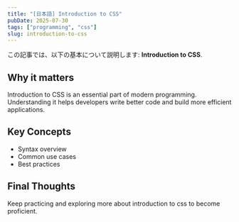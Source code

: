 ```yaml
---
title: "[日本語] Introduction to CSS"
pubDate: 2025-07-30
tags: ["programming", "css"]
slug: introduction-to-css
---
```


この記事では、以下の基本について説明します: **Introduction to CSS**.

## Why it matters

Introduction to CSS is an essential part of modern programming. Understanding it helps developers write better code and build more efficient applications.

## Key Concepts

- Syntax overview
- Common use cases
- Best practices

## Final Thoughts

Keep practicing and exploring more about introduction to css to become proficient.
